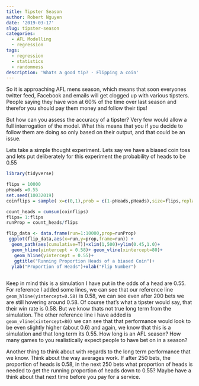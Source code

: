 ```yaml
---
title: Tipster Season
author: Robert Nguyen
date: '2019-03-17'
slug: tipster-season
categories:
  - AFL Modelling
  - regression
tags:
  - regression
  - statistics
  - randomness
description: 'Whats a good tip? - Flipping a coin'
---
```


So it is approaching AFL mens season, which means that soon everyones twitter feed, Facebook and emails will get clogged up with various tipsters. People saying they have won at 60% of the time over last season and therefor you should pay them money and follow their tips!

But how can you assess the accuracy of a tipster? Very few  would allow a full interrogation of the model. What this means that you if you decide to follow them are doing so only based on their output, and that could be an issue. 

Lets take a simple thought experiment. Lets say we have a biased coin toss and lets put deliberately for this experiment the probability of heads to be 0.55 

```r
library(tidyverse)

flips = 10000
pHeads =0.55
set.seed(10032019)
coinflips = sample( x=c(0,1),prob = c(1-pHeads,pHeads),size=flips,replace=T)

count_heads = cumsum(coinflips)
flips= 1:flips
runProp = count_heads/flips

flip_data <- data.frame(run=1:10000,prop=runProp)
 ggplot(flip_data,aes(x=run,y=prop,frame=run)) +
  geom_path(aes(cumulative=T))+xlim(1,500)+ylim(0.45,1.0)+
  geom_hline(yintercept = 0.58)+ geom_vline(xintercept=80)+
   geom_hline(yintercept = 0.55)+
   ggtitle("Running Proportion Heads of a biased Coin")+
  ylab("Proportion of Heads")+xlab("Flip Number")
 

```

Keep in mind this is a simulation I have put in the odds of a head are 0.55. For reference I added some lines, we can see that our reference line `geom_hline(yintercept=0.58)` is 0.58, we can see even after 200 bets we are still hovering around 0.58. Of course that's what a tipster would say, that their win rate is 0.58. But we know thats not true long term from the simulation. The other reference line i have added is `geom_vline(xintercept=80)` we can see that that performance would look to be even slightly higher (about 0.6) and again, we know that this is a simulation and that long term its 0.55. How long is an AFL season? How many games to you realistically expect people to have bet on in a season? 

Another thing to think about with regards to the long term performance that we know. Think about the way averages work. If after 250 bets, the proportion of heads is 0.58, in the next 250 bets what proportion of heads is needed to get the running proportion of heads down to 0.55? Maybe have a think about that next time before you pay for a service. 
